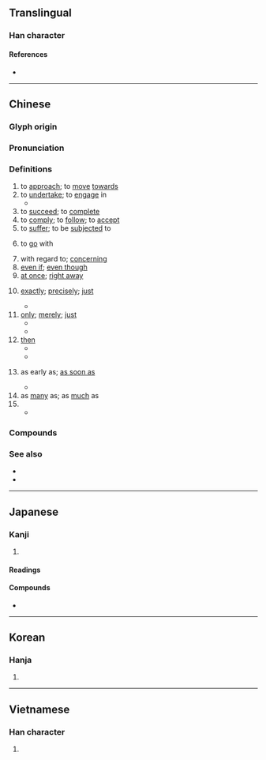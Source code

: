 {{character info/new}}
==Translingual==
{{stroke order|type=animate}}
{{stroke order|strokes=12}}

===Han character===
{{Han char|rn=43|rad=尢|as=09|sn=12|four=03914|canj=YFIKU|ids=⿰京尤}}

====References====
* {{Han ref|kx=0299.050|dkj=07599|dj=0594.200|hdz=10555.110|uh=5C31|ud=23601|bh=B44E|bd=46158}}

----

==Chinese==
{{zh-forms}}

===Glyph origin===
{{Han etym}}

===Pronunciation===
{{zh-pron
|m=jiù
|ma=y
|c=zau6
|h=pfs=chhiu
|mn=chiū
|mn-t=ziu6
|w=3xxieu,3jjieu
|mc=y
|oc=y
|cat=v,adv,prep
}}

===Definitions===
{{zh-hanzi}}

# to [[approach]]; to [[move]] [[towards]]
# to [[undertake]]; to [[engage]] in
#* {{zh-x|就業|to get a job; employment}}
# to [[succeed]]; to [[complete]]
# to [[comply]]; to [[follow]]; to [[accept]]
# to [[suffer]]; to be [[subjected]] to
# {{lb|zh|of food}} to [[go]] with
# with regard to; [[concerning]]
# [[even if]]; [[even though]]
# [[at once]]; [[right away]]
#: {{zh-x|我 馬上 就 來。|I'll come '''right away'''.}}
# {{lb|zh|used for emphasis}} [[exactly]]; [[precisely]]; [[just]]
#: {{zh-x|這 就 對 了！|That's right!}}
#* {{zh-x|他 就 住 在 街 對面。|He lives '''just''' across the street.}}
# [[only]]; [[merely]]; [[just]]
#* {{zh-x|我 就 認識 一 個 中國 人。|I '''only''' know one Chinese person.}}
#* {{zh-x|房間 裡 就 一 張 床，一 張 桌子。|There's only one bed and one table in the room.}}
# [[then]]
#* {{zh-x|我 做完 就 會 告訴 你。|I will tell you when I have finished.}}
#* {{zh-x|沒有 共產黨 就 沒有 新 中國。|[[w:en:Without the Communist Party, There Would Be No New China|[If] there was no Community Party, ['''then'''] there would be no new China]]}}
# {{lb|zh|used to express earliness}} as early as; [[as soon as]]
#* {{zh-x|我 一大早 就 起床。|I'm up with the sun.}}
# as [[many]] as; as [[much]] as
# {{n-g|Used between two identical word to express indifference or resignation.}}
#* {{zh-x|去 就 去，反正 在 家 也 沒 事。|If you want to go, then go. Besides, there's nothing happening at home.}}

===Compounds===
{{zh-der|一就|一就手兒|一揮而就|一蹴而就|不堪造就|不就|不明就裡|不知就裡|便就|俯就|俯首就縛|倒頭就睡|偎乾就濕|充分就業|刪繁就簡|刪蕪就簡|削足就履|功就名成|功成名就|半推半就|去危就安|去就|去就之分|去本就末|可就|因陋就簡|圓就|完全就業|家成業就|將就|將機就機|將機就計|將計就計|將錯就錯|就世|就中|就事|就事論事|就令|就任|就位|就使|就便|就勢|就和|就地|就地取材|就地正法|就坐|就學|就寢|就就的|就座|就得|就戮|就手|就擒|就教|就日瞻雲|就是|就木|就枕|就棍打腿|就業|就業市場|就業服務|就業輔導|就正|就此|就此打住|就此罷手|就湯下麵|就禮|就算|就範|就緒|就義|就職|就虛避實|就衰|就裡|就裡人|就要|就親|就診|就讀|就近|就逮|就道|就醫|就食|就養|就餐|就館|屈就|引頸就戮|從俗就簡|從容就義|急就|急就篇|急就章|成就|成就感|成就測驗|打就|拔腿就跑|按部就班|捨安就危|捨己就人|推就|援筆立就|援筆而就|撋就|擬就|日就月將|早就|明知就裡|未就|束手就擒|束手就縛|束身就縛|棄大就小|棄文就武|欲就還推|歸就|死就|沒去就|煨乾就濕|牽就|甄煩就簡|生就|移東就西|移樽就教|管就|練就|羽翮已就|脫網就淵|芟繁就簡|行將就木|見好就收|見縫就鑽|說做就做|透風就過|造就|違害就利|遷就|避凶就吉|避實就虛|避就|避禍就福|避重就輕|避難就易|那就|鑽頭就鎖|陳力就列|隨方就圓|隨行就市|隨高就低|非理就終|駕輕就熟|高就}}

===See also===
* {{zh-l|只是}}
* {{zh-l|單單}}

{{zh-cat|Beginning|Elementary}}

----

==Japanese==

===Kanji===
{{ja-kanji|grade=6|rs=尢09}}

# {{defn|lang=ja|sort=尢09}}

====Readings====
{{ja-readings|goon=[[じゅ]] (ju)|kanon=[[しゅう]] (shū)|kun=[[つく]] (tsuku)}}

====Compounds====
* {{ja-r|就塒|しゅうじ|[[roost]]ing}}

----

==Korean==

===Hanja===
{{ko-hanja|hangeul=취|rv=chwi|mr=ch'wi}}

# {{defn|lang=ko|sort=尢09}}

----

==Vietnamese==

===Han character===
{{vi-hantu|[[tựu]]|rs=尢09}}

# {{defn|lang=vi|sort=尢09}}